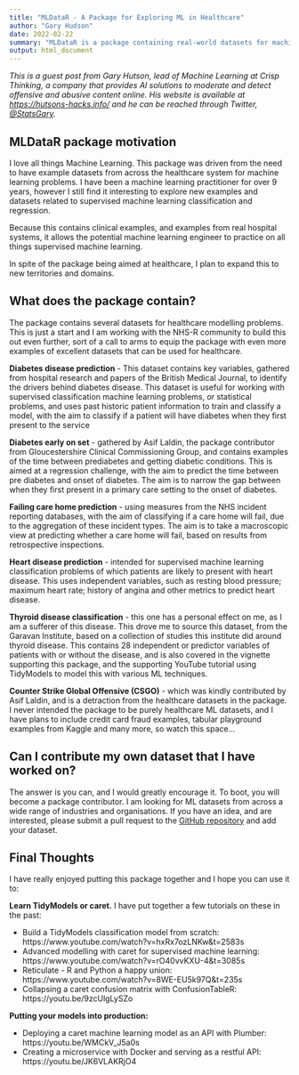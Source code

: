 ```yaml
---
title: "MLDataR - A Package for Exploring ML in Healthcare"
author: "Gary Hudson"
date: 2022-02-22
summary: "MLDataR is a package containing real-world datasets for machine learning applications."
output: html_document
---
```


*This is a guest post from Gary Hutson, lead of Machine Learning at Crisp Thinking, a company that provides AI solutions to moderate and detect offensive and abusive content online. His website is available at [https://hutsons-hacks.info/](https://hutsons-hacks.info/) and he can be reached through Twitter, [\@StatsGary](https://twitter.com/StatsGary).*

## MLDataR package motivation

I love all things Machine Learning. This package was driven from the need to have example datasets from across the healthcare system for machine learning problems. I have been a machine learning practitioner for over 9 years, however I still find it interesting to explore new examples and datasets related to supervised machine learning classification and regression.

Because this contains clinical examples, and examples from real hospital systems, it allows the potential machine learning engineer to practice on all things supervised machine learning. 

In spite of the package being aimed at healthcare, I plan to expand this to new territories and domains. 

## What does the package contain?

The package contains several datasets for healthcare modelling problems. This is just a start and I am working with the NHS-R community to build this out even further, sort of a call to arms to equip the package with even more examples of excellent datasets that can be used for healthcare. 

**Diabetes disease prediction**  - This dataset contains key variables, gathered from hospital research and papers of the British Medical Journal, to identify the drivers behind diabetes disease. This dataset is useful for working with supervised classification machine learning problems, or statistical problems, and uses past historic patient information to train and classify a model, with the aim to classify if a patient will have diabetes when they first present to the service

**Diabetes early on set** - gathered by Asif Laldin, the package contributor from Gloucestershire Clinical Commissioning Group, and contains examples of the time between prediabetes and getting diabetic conditions. This is aimed at a regression challenge, with the aim to predict the time between pre diabetes and onset of diabetes. The aim is to narrow the gap between when they first present in a primary care setting to the onset of diabetes.

**Failing care home prediction** - using measures from the NHS incident reporting databases, with the aim of classifying if a care home will fail, due to the aggregation of these incident types. The aim is to take a macroscopic view at predicting whether a care home will fail, based on results from retrospective inspections.

**Heart disease prediction** - intended for supervised machine learning classification problems of which patients are likely to present with heart disease. This uses independent variables, such as resting blood pressure; maximum heart rate; history of angina and other metrics to predict heart disease. 

**Thyroid disease classification** - this one has a personal effect on me, as I am a sufferer of this disease. This drove me to source this dataset, from the Garavan Institute, based on a collection of studies this institute did around thyroid disease. This contains 28 independent or predictor variables of patients with or without the disease, and is also covered in the vignette supporting this package, and the supporting YouTube tutorial using TidyModels to model this with various ML techniques. 

**Counter Strike Global Offensive (CSGO)** - which was kindly contributed by Asif Laldin, and is a detraction from the healthcare datasets in the package. I never intended the package to be purely healthcare ML datasets, and I have plans to include credit card fraud examples, tabular playground examples from Kaggle and many more, so watch this space…

## Can I contribute my own dataset that I have worked on?

The answer is you can, and I would greatly encourage it. To boot, you will become a package contributor. I am looking for ML datasets from across a wide range of industries and organisations. If you have an idea, and are interested, please submit a pull request to the [GitHub repository](https://github.com/StatsGary/MLDataR) and add your dataset.

## Final Thoughts

I have really enjoyed putting this package together and I hope you can use it to:

**Learn TidyModels or caret.** I have put together a few tutorials on these in the past:

* Build a TidyModels classification model from scratch: https://www.youtube.com/watch?v=hxRx7ozLNKw&t=2583s
* Advanced modelling with caret for supervised machine learning: https://www.youtube.com/watch?v=rO40vvKXU-4&t=3085s
* Reticulate - R and Python a happy union: https://www.youtube.com/watch?v=8WE-EU5k97Q&t=235s
* Collapsing a caret confusion matrix with ConfusionTableR: https://youtu.be/9zcUlgLySZo

**Putting your models into production:**

* Deploying a caret machine learning model as an API with Plumber: https://youtu.be/WMCkV_J5a0s
* Creating a microservice with Docker and serving as a restful API: https://youtu.be/JK6VLAKRjO4
